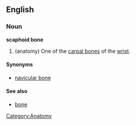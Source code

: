 {{wikipedia}}
==English==
===Noun===
'''scaphoid bone'''
# (anatomy) One of the [[carpal bone]]s of the [[wrist]].

====Synonyms====
* [[navicular bone]]

====See also====
*[[bone]]

[[Category:Anatomy]]